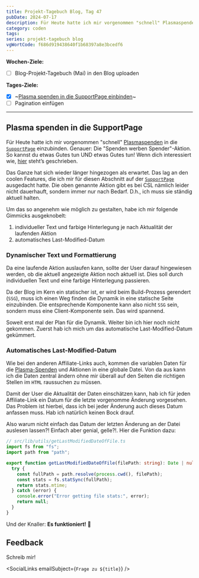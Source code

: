 ```yaml
---
title: Projekt-Tagebuch Blog, Tag 47
pubDate: 2024-07-17
description: Für Heute hatte ich mir vorgenommen "schnell" Plasmaspenden in die SupportPage einzubinden. Genauer, die "Spenden werben Spender"-Aktion. So kannst du etwas Gutes tun UND etwas Gutes tun! Wenn dich interessiert wie, hier steht’s geschrieben.
category: coden
tags:
series: projekt-tagebuch blog
vgWortCode: f686d919438640f1b68397a8e3bcedf6
---
```


<DateFormatter date={pubDate} weekday />

**Wochen-Ziele:**

- [ ] Blog-Projekt-Tagebuch (Mai) in den Blog uploaden

**Tages-Ziele:**

- [x] ~[Plasma spenden in die SupportPage einbinden](#plasma-spenden-in-die-supportpage)~
- [ ] Pagination einfügen

---

## Plasma spenden in die SupportPage

Für Heute hatte ich mir vorgenommen "schnell" [Plasmaspenden](/support#plasma-spenden) in die [`SupportPage`](/support) einzubinden. Genauer: Die "Spenden werben Spender"-Aktion. So kannst du etwas Gutes tun UND etwas Gutes tun! Wenn dich interessiert wie, [hier](/support#plasma-spenden) steht’s geschrieben.

Das Ganze hat sich wieder länger hingezogen als erwartet. Das lag an den coolen Features, die ich mir für diesen Abschnitt auf der [`SupportPage`](/support) ausgedacht hatte. Die oben genannte Aktion gibt es bei CSL nämlich leider nicht dauerhauft, sondern immer nur nach Bedarf. D.h., ich muss sie ständig aktuell halten.

Um das so angenehm wie möglich zu gestalten, habe ich mir folgende Gimmicks ausgeknobelt:

1. individueller Text und farbige Hinterlegung je nach Aktualität der laufenden Aktion
1. automatisches Last-Modified-Datum

### Dynamischer Text und Formattierung

Da eine laufende Aktion auslaufen kann, sollte der User darauf hingewiesen werden, ob die aktuell angezeigte Aktion noch aktuell ist. Dies soll durch individuellen Text und eine farbige Hinterlegung passieren.

Da der Blog im Kern ein statischer ist, er wird beim Build-Prozess gerendert (`SSG`), muss ich einen Weg finden die Dynamik in eine statische Seite einzubinden. Die entsprechende Komponente kann also nicht `SSG` sein, sondern muss eine Client-Komponente sein. Das wird spannend.

Soweit erst mal der Plan für die Dynamik. Weiter bin ich hier noch nicht gekommen. Zuerst hab ich mich um das automatische Last-Modified-Datum gekümmert.

### Automatisches Last-Modified-Datum

Wie bei den anderen Affiliate-Links auch, kommen die variablen Daten für die [Plasma-Spenden](/support#plasma-spenden) und Aktionen in eine globale Datei. Von da aus kann ich die Daten zentral ändern ohne mir überall auf den Seiten die richtigen Stellen im `HTML` raussuchen zu müssen.

Damit der User die Aktualität der Daten einschätzen kann, hab ich für jeden Affiliate-Link ein Datum für die letzte vorgenomme Änderung vorgesehen. Das Problem ist hierbei, dass ich bei jeder Änderung auch dieses Datum anfassen muss. Hab ich natürlich keinen Bock drauf.

Also warum nicht einfach das Datum der letzten Änderung an der Datei auslesen lassen?! Einfach aber genial, gelle?!. Hier die Funktion dazu:

```ts
// src/lib/utils/getLastModifiedDateOfFile.ts
import fs from "fs";
import path from "path";

export function getLastModifiedDateOfFile(filePath: string): Date | null {
  try {
    const fullPath = path.resolve(process.cwd(), filePath);
    const stats = fs.statSync(fullPath);
    return stats.mtime;
  } catch (error) {
    console.error("Error getting file stats:", error);
    return null;
  }
}
```

Und der Knaller: **Es funktioniert!** 🥳

## Feedback

<Accordion>
Schreib mir!

<SocialLinks emailSubject={`Frage zu ${title}`} />

</Accordion>
